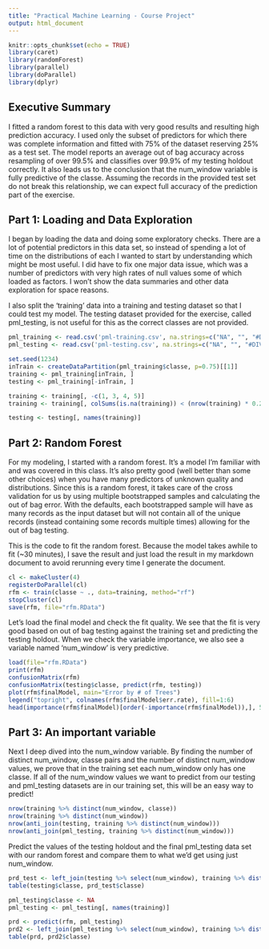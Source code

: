 ---
title: "Practical Machine Learning - Course Project"
output: html_document
---

```{r setup, include=FALSE}
knitr::opts_chunk$set(echo = TRUE)
library(caret)
library(randomForest)
library(parallel)
library(doParallel)
library(dplyr)
```

## Executive Summary

I fitted a random forest to this data with very good results and resulting high prediction accuracy.  I used only the subset of predictors for which there was complete information and fitted with 75% of the dataset reserving 25% as a test set.  The model reports an average out of bag accuracy across resampling of over 99.5% and classifies over 99.9% of my testing holdout correctly.  It also leads us to the conclusion that the num_window variable is fully predictive of the classe. Assuming the records in the provided test set do not break this relationship, we can expect full accuracy of the prediction part of the exercise.

## Part 1: Loading and Data Exploration

I began by loading the data and doing some exploratory checks.  There are a lot of potential predictors in this data set, so instead of spending a lot of time on the distributions of each I wanted to start by understanding which might be most useful.  I did have to fix one major data issue, which was a number of predictors with very high rates of null values some of which loaded as factors.  I won't show the data summaries and other data exploration for space reasons.

I also split the 'training' data into a training and testing dataset so that I could test my model.  The testing dataset provided for the exercise, called pml_testing, is not useful for this as the correct classes are not provided.

```{r data load and exploration}
pml_training <- read.csv('pml-training.csv', na.strings=c("NA", "", "#DIV/0!"))
pml_testing <- read.csv('pml-testing.csv', na.strings=c("NA", "", "#DIV/0!"))

set.seed(1234)
inTrain <- createDataPartition(pml_training$classe, p=0.75)[[1]]
training <- pml_training[inTrain, ]
testing <- pml_training[-inTrain, ]
```

```{r good predictors}
training <- training[, -c(1, 3, 4, 5)]
training <- training[, colSums(is.na(training)) < (nrow(training) * 0.2)]

testing <- testing[, names(training)]
```

## Part 2: Random Forest

For my modeling, I started with a random forest.  It's a model I'm familiar with and was covered in this class.  It's also pretty good (well better than some other choices) when you have many predictors of unknown quality and distributions.  Since this is a random forest, it takes care of the cross validation for us by using multiple bootstrapped samples and calculating the out of bag error.  With the defaults, each bootstrapped sample will have as many records as the input dataset but will not contain all of the unique records (instead containing some records multiple times) allowing for the out of bag testing.

This is the code to fit the random forest.  Because the model takes awhile to fit (~30 minutes), I save the result and just load the result in my markdown document to avoid rerunning every time I generate the document.

```{r modeling code, eval=FALSE}
cl <- makeCluster(4)
registerDoParallel(cl)
rfm <- train(classe ~ ., data=training, method="rf")
stopCluster(cl)
save(rfm, file="rfm.RData")
```

Let's load the final model and check the fit quality.  We see that the fit is very good based on out of bag testing against the training set and predicting the testing holdout.  When we check the variable importance, we also see a variable named 'num_window' is very predictive.

```{r accuracy results for training data and holdout}
load(file="rfm.RData")
print(rfm)
confusionMatrix(rfm)
confusionMatrix(testing$classe, predict(rfm, testing))
plot(rfm$finalModel, main="Error by # of Trees")
legend("topright", colnames(rfm$finalModel$err.rate), fill=1:6)
head(importance(rfm$finalModel)[order(-importance(rfm$finalModel)),], 5)
```

## Part 3: An important variable

Next I deep dived into the num_window variable.  By finding the number of distinct num_window, classe pairs and the number of distinct num_window values, we prove that in the training set each num_window only has one classe.  If all of the num_window values we want to predict from our testing and pml_testing datasets are in our training set, this will be an easy way to predict!

```{r num_window deep dive}
nrow(training %>% distinct(num_window, classe))
nrow(training %>% distinct(num_window))
nrow(anti_join(testing, training %>% distinct(num_window)))
nrow(anti_join(pml_testing, training %>% distinct(num_window)))
```

Predict the values of the testing holdout and the final pml_testing data set with our random forest and compare them to what we'd get using just num_window.

```{r predictions}
prd_test <- left_join(testing %>% select(num_window), training %>% distinct(num_window, classe))
table(testing$classe, prd_test$classe)

pml_testing$classe <- NA
pml_testing <- pml_testing[, names(training)]

prd <- predict(rfm, pml_testing)
prd2 <- left_join(pml_testing %>% select(num_window), training %>% distinct(num_window, classe))
table(prd, prd2$classe)
```